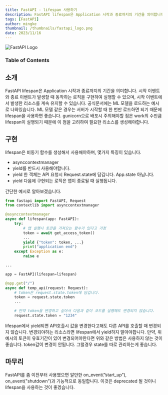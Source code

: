 ```yaml
---
title: FastAPI - lifespan 사용하기
description: FastAPI lifespan은 Application 시작과 종료까지의 기간을 의미합니다. 시작 이벤트와 종료 이벤트가 발생할 때  동작하는 로직을 구현하여 실행할 수 있으며, 시작 이벤트에서 발생한 리소스를 계속 유지할 수 있습니다.
tags: [FastAPI]
author: mingke
thumbnail: /thumbnails/fastapi_logo.png
date: 2023/11/16
---
```


<Image src="/thumbnails/fastapi_logo.png" alt="FastAPI Logo" />

### Table of Contents

## 소개

FastAPI lifespan은 Application 시작과 종료까지의 기간을 의미합니다. 시작 이벤트와 종료 이벤트가 발생할 때 동작하는 로직을 구현하여 실행할 수 있으며, 시작 이벤트에서 발생한 리소스를 계속 유지할 수 있습니다.
공식문서에는 ML 모델을 로드하는 예시로 나와있습니다. ML 모델 같은 경우는 서버가 시작할 때 한 번만 로드하면 되기 때문에 lifespan을 사용하면 좋습니다.
gunicorn으로 배포시 주의해야할 점은 work의 수만큼 lifespan이 실행되기 때문에 이 점을 고려하여 필요한 리소스를 생성해야합니다.

## 구현

lifespan은 비동기 함수를 생성해서 사용해야하며, 몇가지 특징이 있습니다.

- asynccontextmanager
- yield를 반드시 사용해야합니다.
- yield 한 객체는 API 요청시 Request.state에 담깁니다. App.state 아닙니다.
- yield 다음에 구현되는 로직은 앱이 종료될 때 실행됩니다.

간단한 예시로 알아보겠습니다.

```python
from fastapi import FastAPI, Request
from contextlib import asynccontextmanager

@asynccontextmanager
async def lifespan(app: FastAPI):
    try:
		# 앱 실행시 토큰을 가져오는 함수가 있다고 가정
		token = await get_access_token()
		...
        yield {"token": token, ...}
		print("application end")
    except Exception as e:
        raise e

...

app = FastAPI(lifespan=lifespan)

@app.get("/")
async def temp_api(request: Request):
	# token은 request.state.token에 담깁니다.
	token = request.state.token
	...

	# 만약 token을 변경하고 싶어서 다음과 같이 코드를 실행해도 변경되지 않습니다.
	request.state.token = "1234"

```

lifespan에서 yield되면 API호출시 값을 변경한다고해도 다른 API를 호출할 때 변경되지 않습니다.
변경되야하는 리소스라면 lifespan에서 yield하지 말아야합니다. 만약, 위 예시의 토큰이 유효기간이 있어 변경되어야한다면 위와 같은 방법은 사용하지 않는 것이 좋습니다.
token값이 변경이 안됩니다. 그럴경우 state를 따로 관리하는게 좋습니다.

## 마무리

FastAPI를 좀 이전부터 사용했으면 알만한 on_event(”start_up”), on_event("shutdown”)과 기능적으로 동일합니다. 이것은 deprecated 될 것이니 lifespan을 사용하는 것이 좋겠습니다.
